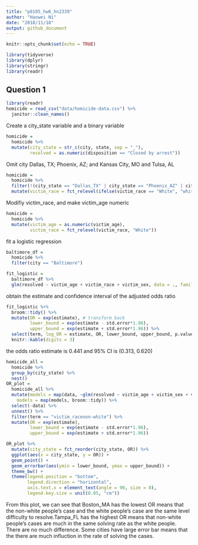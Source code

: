 ```yaml
---
title: "p8105_hw6_hn2339"
author: "Haowei Ni"
date: "2018/11/18"
output: github_document
---
```


```r
knitr::opts_chunk$set(echo = TRUE)
```


```r
library(tidyverse)
library(dplyr)
library(stringr)
library(readr)
```

## Question 1

```r
library(readr)
homicide = read_csv("data/homicide-data.csv") %>% 
  janitor::clean_names()
```

Create a city_state variable and a binary variable 

```r
homicide = 
  homicide %>% 
  mutate(city_state = str_c(city, state, sep = "_"),  
         resolved = as.numeric(disposition == "Closed by arrest"))
```

Omit city Dallas, TX; Phoenix, AZ; and Kansas City, MO and Tulsa, AL

```r
homicide = 
  homicide %>% 
  filter(!(city_state == "Dallas_TX" | city_state == "Phoenix_AZ" | city_state == "Kansas City_MO" | city_state == "Tulsa_AL")) %>% 
  mutate(victim_race = fct_relevel(ifelse(victim_race == "White", "white", "non-white"), "white"))
```

Modifiy victim_race, and make victim_age numeric

```r
homicide = 
  homicide %>%
  mutate(victim_age = as.numeric(victim_age),
         victim_race = fct_relevel(victim_race, "White"))
```

fit a logistic regression

```r
baltimore_df = 
  homicide %>% 
  filter(city == "Baltimore")
```

```r
fit_logistic = 
  baltimore_df %>% 
  glm(resolved ~ victim_age + victim_race + victim_sex, data = ., family = binomial())
```

obtain the estimate and confidence interval of the adjusted odds ratio

```r
fit_logistic %>% 
  broom::tidy() %>% 
  mutate(OR = exp(estimate), # transform back
         lower_bound = exp(estimate - std.error*1.96),
         upper_bound = exp(estimate + std.error*1.96)) %>%
  select(term, log_OR = estimate, OR, lower_bound, upper_bound, p.value) %>% 
  knitr::kable(digits = 3)
```

the odds ratio estimate is 0.441 and 95% CI is (0.313, 0.620)

```r
homicide_all =
  homicide %>% 
  group_by(city_state) %>% 
  nest()
OR_plot =
  homicide_all %>% 
  mutate(models = map(data, ~glm(resolved ~ victim_age + victim_sex + victim_race, data = .x, family = binomial())),
    models = map(models, broom::tidy)) %>% 
  select(-data) %>% 
  unnest() %>% 
  filter(term == "victim_racenon-white") %>% 
  mutate(OR = exp(estimate),
         lower_bound = exp(estimate - std.error*1.96),
         upper_bound = exp(estimate + std.error*1.96)) 
```

```r
OR_plot %>% 
  mutate(city_state = fct_reorder(city_state, OR)) %>% 
  ggplot(aes(x = city_state, y = OR)) + 
  geom_point() + 
  geom_errorbar(aes(ymin = lower_bound, ymax = upper_bound)) +
  theme_bw() +
  theme(legend.position = "bottom",
        legend.direction = "horizontal",
        axis.text.x = element_text(angle = 90, size = 8),
        legend.key.size = unit(0.05, "cm"))
```

From this plot, we can see that Boston_MA has the lowest OR means that the non-white people's case and the white people's case are the same level difficulty to resolve.Tampa_FL has the highest OR means that non-white people's cases are much in the same solving rate as the white people. There are no much difference. Some cities have large error bar means that the there are much influction in the rate of solving the cases. 